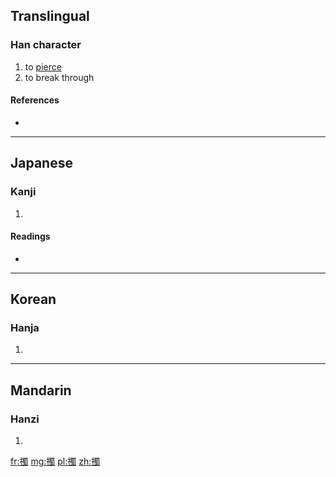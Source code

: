 ==Translingual==

===Han character===
{{Han char|rn=64|rad=手|as=13|sn=16|four=5602<sub>7</sub>|canj=手田中戈 (QWLI), X手田中戈 (XQWLI)}}

# to [[pierce]]
# to break through

====References====
* {{Han ref|kx=0458.080|dkj=12799|dj=0806.240|hdz=31970.030|uh=64C9|ud=25801|bh=E9A8|bd=59816}}

----

==Japanese==

===Kanji===
{{ja-kanji|grade=|rs=手13}}

# {{defn|lang=ja|sort=手13}}

====Readings====
* {{ja-readings|on=[[さく]] (saku), [[たく]] (taku), [[しょく]] (shoku), [[ぞく]] (zoku)|kun=[[さす]] (sasu)}}

----

==Korean==

===Hanja===
{{ko-hanja|hangeul=착|eumhun=|rv=chak|mr=ch'ak|y=chak}}

# {{defn|lang=ko|sort=手13}}

----

==Mandarin==

===Hanzi===
{{cmn-hanzi|pin=[[chuō]] ([[chuo1]]), [[chuò]] ([[chuo4]])|wg=ch'o<sup>1</sup>, ch'o<sup>4</sup>}}

# {{defn|lang=cmn|sort=手13}}

[[fr:擉]]
[[mg:擉]]
[[pl:擉]]
[[zh:擉]]